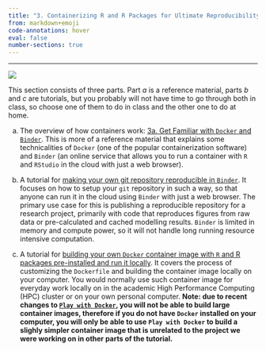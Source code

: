 ```yaml
---
title: "3. Containerizing R and R Packages for Ultimate Reproducibility"
from: markdown+emoji
code-annotations: hover
eval: false
number-sections: true
---
```


-----

![](media/images/blocks-containers.png)

This section consists of three parts. Part *a* is a reference material, parts *b* and *c* are tutorials, but you probably will not have time to go through both in class, so choose one of them to do in class and the other one to do at home.

a. The overview of how containers work: [3a. Get Familiar with `Docker` and `Binder`](3a-how-docker-and-binder-work.qmd). This is more of a reference material that explains some technicalities of `Docker` (one of the popular containerization software) and `Binder` (an online service that allows you to run a container with `R` and `RStudio` in the cloud with just a web browser).

b. A tutorial for [making your own git repository reproducible in `Binder`](3b-reproducible-github-repo-in-binder.qmd). It focuses on how to setup your `git` repository in such a way, so that anyone can run it in the cloud using `Binder` with just a web browser. The primary use case for this is publishing a reproducible repository for a research project, primarily with code that reproduces figures from raw data or pre-calculated and cached modelling results. `Binder` is limited in memory and compute power, so it will not handle long running resource intensive computation.

c. A tutorial for [building your own `Docker` container image with `R` and R packages pre-installed and run it locally](3c-build-docker-container-image.qmd). It covers the process of customizing the `Dockerfile` and building the container image locally on your computer. You would normally use such container image for everyday work locally on in the academic High Performance Computing (HPC) cluster or on your own personal computer. **Note: due to recent changes to [`Play with Docker`](https://www.docker.com/play-with-docker/){target="_blank"}, you will not be able to build large container images, therefore if you do not have `Docker` installed on your computer, you will only be able to use `Play with Docker` to build a slighly simpler container image that is unrelated to the project we were working on in other parts of the tutorial.**
